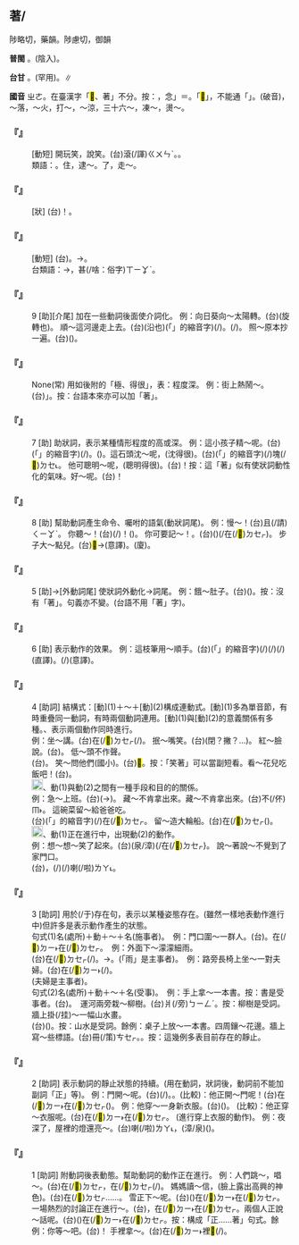 
==著/{{ruby|<mark>&#xf9361;</mark>|ㄓㄜ}}==

陟略切，藥韻。陟慮切，御韻

'''普閩''' {{ruby|(文)|ㄉㄧㆦㆶ ͘}}。{{ruby|(白)|ㄉㄧㄜㆷ}}(陰入)。

'''台甘''' {{ruby|(文)|ㄉㄨ˪}}{{ruby|、|ㄉㄧ˪}}。{{ruby|(文)|ㄉㄧㆦㆶ ͘}}{{ruby|。|ㄊㄨˋ}}(罕用)。{{ruby|(語)|ㄉㄧㄜㆷ ͘}}∥

'''國音''' <rt>ㄓㄜ</rt>。在臺漢字「<mark>&#xf9361;</mark>、著」不分。按：{{ruby|著|ㄓㄨˋ}}，念{{ruby|「|ㄓㄜ}}」＝{{ruby|<mark>&#xf9361;</mark>|ㄓㄜ}}。「<mark>&#xf9361;</mark>」，不能通「{{ruby|著|ㄓㄨˋ}}」。(破音){{ruby|著|ㄓㄨㄛˊ}}，～落{{ruby|。|ㄓㄠˊ}}，～火，打～{{ruby|。|ㄓㄠ}}，～涼，三十六～{{ruby|。|·ㄓㄠ}}，凍～，燙～。

    

==='''『{{ruby|說|ㄕㄨㄛ}}{{ruby|著|ㄓㄜ}}{{ruby|玩|ㄨㄢˊ}}』'''===
: [動短] 開玩笑，說笑。(台){{ruby|講|ㄍㆲˋ}}滾(/諢)<rt>ㄍㄨㄣˋ</rt>{{ruby|笑|ㄑㄧㄜ˪}}。{{ruby|講|ㄍㆲˋ}}{{ruby|心|ㄒㄧㆬ}}{{ruby|適|ㄒㄧㆤㆶ}}{{ruby|丌|ㆤ}}。
:類語：{{ruby|著|ㄓㄜ}}。住，逮～。了，走～。
:
    

==='''『{{ruby|好|ㄏㄠˇ}}{{ruby|著|ㄓㄜ}}{{ruby|呢|ㄋㄜ}}』'''===
: [狀] (台){{ruby|誠|ㄐㄧㆩˊ}}{{ruby|好|ㄏㄜˋ}}{{ruby|著|ㄉㄧㄜㆷ ͘}}！{{ruby|好|ㄏㄜˋ}}{{ruby|<mark>&#xffa42;</mark>|ㄍㄚㆷ}}{{ruby|<mark>&#xffa45;</mark>|ㆠㆤ˫}}{{ruby|/|ㆠㄨㆤ˫}}{{ruby|講|ㄍㆲˋ}}{{ruby|得|ㄉㄧㆵ}}。
    

==='''『{{ruby|瞧|ㄑㄧㄠˊ}}{{ruby|著|ㄓㄜ}}{{ruby|辦|ㄅㄢˋ}}』'''===
: [動短] (台){{ruby|根|ㄍㄧㄣ}}{{ruby|/|ㄍㄨㄣ}}{{ruby|據|ㄍㄨ˪}}{{ruby|/|ㄍㄧ˪}}{{ruby|實|ㄒㄧㆵ ͘}}{{ruby|在|ㄗㄞ˫}}{{ruby|情|ㄐㄧㄥˊ}}{{ruby|形|ㄏㄧㄥˊ}}{{ruby|丌|ㆤ}}{{ruby|變|ㄅㄧㄢ˪}}{{ruby|化|ㄏㄨㄚ˪}}{{ruby|如|ㄌㄨˊ}}{{ruby|何|ㄏㄜˊ}}{{ruby|辦|ㄅㄢ˫}}{{ruby|理|ㄌㄧˋ}}。→{{ruby|斟|ㄐㄧㆬ}}{{ruby|酌|ㄐㄧㆦㆶ}}{{ruby|辦|ㄅㄢ˫}}{{ruby|理|ㄌㄧˋ}}。
:台類語：{{ruby|看|ㄎㄨㆩ˪}}{{ruby|辦|ㄅㄢ˫}}→{{ruby|範|ㄅㄢ˫}}{{ruby|勢|ㄙㆤ˪}}，{{ruby|丌|ㆤ}}{{ruby|情|ㄐㄧㄥˊ}}{{ruby|形|ㄏㄧㄥˊ}}甚(/啥：俗字)<rt>ㄒㄧㆩˋ</rt>{{ruby|/|ㄒㄧㄚˋ}}{{ruby|/|ㄙㆩˋ}}{{ruby|款|ㄎㄨㄢˋ}}{{ruby|去|ㄎㄧ˪}}{{ruby|處|ㄘㄨˋ}}{{ruby|理|ㄌㄧˋ}}。
:
    

==='''『{{ruby|著|ㄓㄜ}}』'''===
:9  [助][介尾] 加在一些動詞後面使介詞化。 例：向日葵向～太陽轉。(台){{ruby|向|ㄏㄧㆲ˪}}{{ruby|日|ㆢㄧㆵ ͘}}{{ruby|/|ㄌㄧㆵ ͘}}{{ruby|葵|ㄍㄨㄧˊ}}{{ruby|花|ㄏㄨㆤ}}{{ruby|向|ㄏㄧㆲ˪}}{{ruby|日|ㆢㄧㆵ ͘}}{{ruby|/|ㄌㄧㆵ ͘}}{{ruby|頭|ㄊㄠˊ}}{{ruby|丌|ㆤ}}{{ruby|位|ㄨㄧ˫}}{{ruby|置|ㄉㄧ˪}}{{ruby|踅|ㄙㆤㆷ ͘}}(旋轉也){{ruby|頭|ㄊㄠˊ}}。 順～這河邊走上去。(台){{ruby|順|ㄙㄨㄣ˫}}(沿也){{ruby|<mark>&#xffb50;</mark>|ㄐㄧㆵ}}(「{{ruby|此|ㄐㄧˋ}}{{ruby|一|ㄐㄧㆵ ͘}}」的縮音字)(/{{ruby|此|ㄐㄧㆵ}}){{ruby|條|ㄉㄧㄠˊ}}{{ruby|溪|ㄎㄨㆤ}}{{ruby|/|ㄎㆤ}}{{ruby|邊|ㄅㆪ}}{{ruby|行|ㄍㄧㆩˊ}}{{ruby|起|ㄎㄧˋ}}{{ruby|去|ㄎㄧ˪}}。(/{{ruby|行|ㄍㄧㆩˊ}}{{ruby|上|ㄒㄧㆲ˫}}{{ruby|去|ㄎㄧ˪}})。 照～原本抄一遍。(台){{ruby|按|ㄢ˪}}{{ruby|照|ㄐㄧㄠ˪}}{{ruby|原|ㆣㄨㄢˊ}}{{ruby|本|ㄅㄨㄣˋ}}({{ruby|更|ㄍㄜ˪}}){{ruby|抄|ㄘㄠ}}{{ruby|一|ㄐㄧㆵ ͘}}{{ruby|遍|ㄅㄧㄢ˪}}。
    

==='''『{{ruby|著|ㄓㄜ}}{{ruby|呢|ㄋㄜ}}』'''===
: None(常) 用如後附的「極、得很」，表：程度深。 例：街上熱鬧～。(台){{ruby|大|ㄉㄨㄚ˫}}{{ruby|街|ㄍㄨㆤ}}{{ruby|/|ㄍㆤ}}{{ruby|面|ㆠㄧㄣ˫}}{{ruby|真|ㄐㄧㄣ}}{{ruby|鬧|ㄌㄠ˫}}{{ruby|熱|ㆢㄧㄚㆵ ͘}}{{ruby|/|ㄌㄧㄚㆵ ͘}}{{ruby|「|ㆦ˪}}」。按：台語本來亦可以加「著」。
    

==='''『{{ruby|著|ㄓㄜ}}』'''===
:7  [助] 助狀詞，表示某種情形程度的高或深。 例：這小孩子精～呢。(台){{ruby|<mark>&#xffb50;</mark>|ㄐㄧㆵ}}(「{{ruby|此|ㄐㄧˋ}}{{ruby|一|ㄐㄧㆵ ͘}}」的縮音字)(/{{ruby|此|ㄐㄧㆵ}}){{ruby|個|ㆤˊ}}{{ruby|<mark>&#xffb51;</mark>|ㆣㄧㄣˋ}}{{ruby|仔|ㄚ}}{{ruby|足|ㄐㄧㆦㆶ}}{{ruby|精|ㄐㄧㄥ}}{{ruby|/|ㄐㆪ}}。({{ruby|精|ㄐㄧㄥ}}{{ruby|/|ㄐㆪ}}{{ruby|到|ㄍㄚㆷ}}{{ruby|<mark>&#xffa45;</mark>|ㆠㆤ˫}}{{ruby|/|ㆠㄨㆤ˫}}{{ruby|講|ㄍㆲˋ}}{{ruby|得|ㄉㄧㆵ}})。這石頭沈～呢，(沈得很)。(台){{ruby|<mark>&#xffb50;</mark>|ㄐㄧㆵ}}(「{{ruby|此|ㄐㄧˋ}}{{ruby|一|ㄐㄧㆵ ͘}}」的縮音字)(/{{ruby|此|ㄐㄧㆵ}})塊(/<mark>&#xf9270;</mark>)<rt>ㄉㆤ˪</rt>{{ruby|石|ㄐㄧㄜㆷ ͘}}{{ruby|頭|ㄊㄠˊ}}{{ruby|沈|ㄉㄧㆬˊ}}{{ruby|/|ㄉㄧㆬ˪}}{{ruby|重|ㄉㄤ˫}}{{ruby|著|ㄉㄧㄜㆷ ͘}}。 他可聰明～呢，(聰明得很)。(台){{ruby|伊|ㄧ}}{{ruby|真|ㄐㄧㄣ}}{{ruby|巧|ㄎㄧㄠˋ}}{{ruby|<mark>&#xf95ef;</mark>|ㄋㆤㆷ}}！按：這「著」似有使狀詞動性化的氣味。好～呢。(台){{ruby|足|ㄐㄧㆦㆶ}}{{ruby|好|ㄏㄜˋ}}{{ruby|<mark>&#xf95ef;</mark>|ㄋㆤㆷ}}！
    

==='''『{{ruby|著|ㄓㄜ}}』'''===
:8  [助] 幫助動詞產生命令、囑咐的語氣(動狀詞尾)。 例：慢～！(台)且(/請)<rt>ㄑㄧㆩˋ</rt>{{ruby|慢|ㆠㄢ˫}}{{ruby|咧|ㄌㆤ˪}}。 你聽～！(台){{ruby|汝|ㄌㄧˋ}}{{ruby|聽|ㄊㄧㆩ}}(/{{ruby|咧|ㄌㆤ˪}})！({{ruby|汝|ㄌㄧˋ}}{{ruby|聽|ㄊㄧㆩ}}{{ruby|看|ㄎㄨㆩ˪}}{{ruby|覓|ㄇㄞ˫}}{{ruby|/|ㆠㄞ˫}}{{ruby|咧|ㄌㆤ˪}})。 你可要記～！。(台){{ruby|汝|ㄌㄧˋ}}{{ruby|句|ㄍㄨㆷ ͘}}{{ruby|著|ㄉㄧㄜㆷ ͘}}{{ruby|愛|ㄞ˪}}{{ruby|記|ㄍㄧ˪}}({{ruby|住|ㄉㄧㄠˊ}}){{ruby|咧|ㄌㆤ˪}}(/在(/<mark>&#xf9549;</mark>)<rt>ㄉㆤㆷ</rt>)。 步子大～點兒。(台){{ruby|行|ㄍㄧㆩˊ}}{{ruby|較|ㄎㄚㆷ}}{{ruby|大|ㄉㄨㄚ˫}}<mark>&#xf8fca;</mark>→{{ruby|伐|ㄏㄨㄚㆵ ͘}}{{ruby|一|ㄐㄧㆵ ͘}}{{ruby|下|·ㆤ˫}}(意譯)。(廈){{ruby|腳|ㄎㄚ}}{{ruby|步|ㄅㆦ˫}}{{ruby|大|ㄉㄨㄚ˫}}{{ruby|咧|ㄌㆤ˪}}{{ruby|淡|ㄉㆰ˫}}{{ruby|薄|ㄅㄜㆷ ͘}}。
    

==='''『{{ruby|著|ㄓㄜ}}』'''===
:5  [助]→[外動詞尾] 使狀詞外動化→詞尾。 例：餓～肚子。(台){{ruby|餓|ㆣㄜ˫}}({{ruby|腹|ㄅㄚㆶ}}){{ruby|肚|ㄉㆦˋ}}。按：沒有「著」。句義亦不變。(台語不用「著」字)。
    

==='''『{{ruby|著|ㄓㄜ}}』'''===
:6  [助] 表示動作的效果。 例：這枝筆用～順手。(台){{ruby|<mark>&#xffb50;</mark>|ㄐㄧㆵ}}(「{{ruby|此|ㄐㄧˋ}}{{ruby|一|ㄐㄧㆵ ͘}}」的縮音字)(/{{ruby|此|ㄐㄧㆵ}}){{ruby|枝|ㄍㄧ}}{{ruby|筆|ㄅㄧㆵ}}{{ruby|用|ㄧㆲ˫}}(/{{ruby|舉|ㆣㄧㄚㆷ ͘}}){{ruby|著|ㄉㄧㄜㆷ ͘}}{{ruby|真|ㄐㄧㄣ}}{{ruby|好|ㄏㄜˋ}}{{ruby|勢|ㄙㆤ˪}}(/{{ruby|舉|ㆣㄧㄚㆷ ͘}})(直譯)。{{ruby|寫|ㄒㄧㄚˋ}}{{ruby|著|ㄉㄧㄜㆷ ͘}}(/{{ruby|了|ㄌㄧㄠˋ}}){{ruby|真|ㄐㄧㄣ}}{{ruby|好|ㄏㄜˋ}}{{ruby|寫|ㄒㄧㄚˋ}}(意譯)。
    

==='''『{{ruby|著|ㄓㄜ}}』'''===
:4  [助詞] 結構式：[動](1)＋～＋[動](2)構成連動式。[動](1)多為單音節，有時重疊同一動詞，有時兩個動詞連用。[動](1)與[動](2)的意義關係有多種。{{ruby|
:|ㄅ}}、表示兩個動作同時進行。
:例：坐～講。(台){{ruby|坐|ㄗㄜ˫}}{{ruby|/|ㄗㆤ˫}}在(/<mark>&#xf9549;</mark>)<rt>ㄉㆤㆷ</rt>(/{{ruby|咧|ㄌㆤㆷ}}){{ruby|講|ㄍㆲˋ}}。 抿～嘴笑。(台)(閉？撇？…{{ruby|…|ㆠㄧㆷ ͘}}){{ruby|嘴|ㄘㄨㄧ˪}}{{ruby|笑|ㄑㄧㄜ˪}}。 紅～臉說。(台){{ruby|伊|ㄧ}}{{ruby|講|ㄍㆲˋ}}{{ruby|→|ㄍㆲ}}{{ruby|話|ㄨㆤ˫}}{{ruby|面|ㆠㄧㄣ˫}}{{ruby|仔|ㄚ}}{{ruby|紅|ㄤˊ}}{{ruby|起|·ㄎㄧˋ}}{{ruby|來|·ㄌㄞˊ}}。 低～頭不作聲。
:(台){{ruby|頭|ㄊㄠˊ}}{{ruby|殼|ㄎㄚㆶ}}{{ruby|仔|ㄚ}}{{ruby|<mark>&#xf90e5;</mark>|ㄑㄧㆷ}}{{ruby|<mark>&#xf90e5;</mark>|ㄑㄧㆷ}}{{ruby|無|ㆠㄜˊ}}{{ruby|話|ㄨㆤ˫}}{{ruby|講|ㄍㆲˋ}}。 笑～問他們(國小)。(台){{ruby|笑|ㄑㄧㄜ˪}}{{ruby|笑|ㄑㄧㄜ˪}}{{ruby|仔|ㄚ}}{{ruby|問|ㄇㆭ˫}}<mark>&#xffad9;</mark>{{ruby|·|ㄧㄣ}}。按：「笑著」可以當副短看。看～花兒吃飯吧！(台){{ruby|那|ㄋㄚˋ}}{{ruby|看|ㄎㄨㆩ˪}}{{ruby|花|ㄏㄨㆤ}}{{ruby|那|ㄋㄚˋ}}{{ruby|食|ㄐㄧㄚㆷ ͘}}{{ruby|飯|ㄅㆭ˫}}。
:
:[[File:fa42.png|20px]]、動(1)與動(2)之間有一種手段和目的的關係。
:例：急～上班。(台){{ruby|趕|ㄍㄨㆩˋ}}{{ruby|緊|ㄍㄧㄣˋ}}{{ruby|<mark>&#xffa49;</mark>|ㆠㆤㆷ}}{{ruby|/|ㆠㄨㆤㆷ}}{{ruby|去|ㄎㄧ˪}}{{ruby|出|ㄘㄨㆵ}}{{ruby|勤|ㄎㄨㄣˊ}}{{ruby|/|ㄎㄧㄣˊ}}(→{{ruby|上|ㄒㄧㆲ˫}}{{ruby|班|ㄅㄢ}})。 藏～不肯拿出來。藏～不肯拿出來。(台){{ruby|藏|ㄘㄤ˪}}{{ruby|咧|ㄌㆤ˪}}不(/伓)<rt>ㆬ˫</rt>{{ruby|肯|ㄎㄧㄥˋ}}{{ruby|提|ㄊㆤㆷ ͘}}{{ruby|出|ㄘㄨㆵ}}{{ruby|來|·ㄌㄞˊ}}。 這碗菜留～給爸爸吃。
:(台){{ruby|<mark>&#xffb50;</mark>|ㄐㄧㆵ}}(「{{ruby|此|ㄐㄧˋ}}{{ruby|一|ㄐㄧㆵ ͘}}」的縮音字)(/{{ruby|此|ㄐㄧㆵ}}){{ruby|碗|ㄨㆩˋ}}{{ruby|菜|ㄘㄞ˪}}{{ruby|留|ㄌㄠˊ}}在(/<mark>&#xf9549;</mark>)<rt>ㄉㆤㆷ</rt>{{ruby|付|ㄏㆦ˫}}{{ruby|爸|ㄅㄚ}}{{ruby|爸|ㄅㄚㆷ}}{{ruby|食|ㄐㄧㄚㆷ ͘}}。 留～造大輪船。(台){{ruby|留|ㄌㄠˊ}}在(/<mark>&#xf9549;</mark>)<rt>ㄉㆤㆷ</rt>({{ruby|通|ㄊㄤ}}){{ruby|製|ㄗㆤ˪}}{{ruby|造|ㄗㄜ˫}}{{ruby|大|ㄉㄨㄚ˫}}{{ruby|隻|ㄐㄧㄚㆷ}}{{ruby|火|ㄏㄨㆤˋ}}{{ruby|/|ㄏㆤˋ}}{{ruby|船|ㄗㄨㄣˊ}}。
:
:[[File:fa43.png|20px]]、動(1)正在進行中，出現動(2)的動作。
:例：想～想～笑了起來。(台){{ruby|想|ㄒㄧㆫ˫}}{{ruby|/|ㄒㄧㆧ˫}}(泉/漳){{ruby|咧|ㄌㆤ˪}}{{ruby|想|ㄒㄧㆫ˫}}{{ruby|/|ㄒㄧㆧ˫}}{{ruby|咧|ㄌㆤ˪}}{/{{ruby|那|ㄋㄚˋ}}在(/<mark>&#xf9549;</mark>)<rt>ㄉㆤㆷ</rt>{{ruby|想|ㄒㄧㆫ˫}}{{ruby|/|ㄒㄧㆧ˫}}}{{ruby|煞|ㄙㄨㄚㆷ}}{{ruby|笑|ㄑㄧㄜ˪}}{{ruby|出|ㄘㄨㆵ}}{{ruby|來|·ㄌㄞˊ}}。 說～著說～不覺到了家門口。
:(台){{ruby|那|ㄋㄚˋ}}{{ruby|行|ㄍㄧㆩˊ}}{{ruby|那|ㄋㄚˋ}}{{ruby|講|ㄍㆲˋ}}，{{ruby|抑|ㄚㆷ}}{{ruby|著|ㄉㄧㄜㆷ}}(/{{ruby|都|ㄉㄜ˫}})(/{{ruby|無|ㆠㄜˊ}}{{ruby|注|ㄗㄨ˪}}{{ruby|意|ㄧ˪}}{{ruby|已|ㄧˋ}}{{ruby|經|ㄍㄧㄥ}}){{ruby|到|ㄍㄠ˪}}{{ruby|厝|ㄘㄨ˪}}{{ruby|裏|ㄌㄧㄣ˪}}{{ruby|丌|ㆤ}}{{ruby|門|ㄇㆭˊ}}{{ruby|腳|ㄎㄚ}}{{ruby|口|ㄎㄠˋ}}喇(/啦)<rt>ㄌㄚ˪</rt>。
:
    

==='''『{{ruby|著|ㄓㄜ}}』'''===
:3  [助詞] 用於(/于)存在句，表示以某種姿態存在。(雖然一樣地表動作進行中)但許多是表示動作產生的狀態。
:句式(1)名(處所)＋動＋～＋名(施事者)。　例：門口圍～一群人。(台){{ruby|門|ㄇㆭˊ}}{{ruby|骹|ㄎㄚ}}{{ruby|口|ㄎㄠˋ}}{{ruby|圍|ㄨㄧˊ}}{{ruby|一|ㄐㄧㆵ ͘}}{{ruby|陣|ㄉㄧㄣ˫}}{{ruby|人|ㄌㄤˊ}}。{{ruby|一|ㄐㄧㆵ ͘}}{{ruby|群|ㄍㄨㄣˊ}}{{ruby|人|ㄌㄤˊ}}{{ruby|圍|ㄨㄧˊ}}在(/<mark>&#xf9853;</mark>)<rt>ㄉㄧ˫</rt>在(/<mark>&#xf9549;</mark>)<rt>ㄉㆤㆷ</rt>{{ruby|門|ㄇㆭˊ}}{{ruby|腳|ㄎㄚ}}{{ruby|口|ㄎㄠˋ}}。　例：外面下～濛濛細雨。
:(台){{ruby|外|ㆣㄨㄚ˫}}{{ruby|面|ㆠㄧㄣ˫}}在(/<mark>&#xf9549;</mark>)<rt>ㄉㆤㆷ</rt>{{ruby|落|ㄌㄜㆷ ͘}}{{ruby|毛|ㄇㆭˊ}}{{ruby|毛|ㄇㆭˊ}}(/{{ruby|濛|ㄇㆭ}}{{ruby|濛|ㄇㆭ}}){{ruby|仔|ㄚ}}{{ruby|雨|ㄏㆦ˫}}。→{{ruby|雨|ㄏㆦ˫}}{{ruby|<mark>&#xffbb3;</mark>|ㄙㄚㆴ}}{{ruby|<mark>&#xffbb3;</mark>|ㄙㄚㆴ}}{{ruby|仔|ㄚ}}{{ruby|落|ㄌㄜㆷ ͘}}。(「雨」是主事者)。　例：路旁長椅上坐～一對夫婦。(台){{ruby|一|ㄐㄧㆵ ͘}}{{ruby|對|ㄉㄨㄧ˪}}{{ruby|夫|ㄏㄨ}}{{ruby|婦|ㄏㄨ˫}}{{ruby|坐|ㄗㄜ˫}}{{ruby|/|ㄗㆤ˫}}在(/<mark>&#xf9853;</mark>)<rt>ㄉㄧ˫</rt>{{ruby|路|ㄌㆦ˫}}{{ruby|邊|ㄅㆪ}}{{ruby|長|ㄉㆭˊ}}{{ruby|椅|ㄧˋ}}{{ruby|裡|ㄌㄧㄣ˪}}(/{{ruby|頂|ㄉㄧㄥˋ}})。
:(夫婦是主事者)。
:
:句式(2)名(處所)＋動＋～＋名(受事)。　例：手上拿～一本書。按：書是受事者。(台){{ruby|手|ㄑㄧㄨˋ}}{{ruby|裡|ㄌㄧㄣ˪}}{{ruby|提|ㄊㆤㆷ}}{{ruby|一|ㄐㄧㆵ ͘}}{{ruby|本|ㄅㄨㄣˋ}}{{ruby|冊|ㄘㆤㆷ}}。　運河兩旁栽～柳樹。(台){{ruby|運|ㄨㄣ˫}}{{ruby|河|ㄏㄜˊ}}{{ruby|雙|ㄒㄧㄤ}}爿(/旁)<rt>ㄅㄧㄥˊ</rt>{{ruby|邊|ㄅㆪ}}{{ruby|栽|ㄗㄞ}}{{ruby|歸|ㄍㄨㄧ}}{{ruby|排|ㄅㄞˊ}}{{ruby|丌|ㆤ}}{{ruby|柳|ㄌㄧㄨˋ}}{{ruby|樹|ㄑㄧㄨ˫}}。按：柳樹是受詞。牆上掛(/挂)～一幅山水畫。
:(台){{ruby|壁|ㄅㄧㄚㆷ}}{{ruby|頂|ㄉㄧㄥˋ}}{{ruby|掛|ㄍㄨㄚ˪}}{{ruby|一|ㄐㄧㆵ ͘}}{{ruby|幅|ㄅㄚㆶ}}{{ruby|山|ㄙㄢ}}{{ruby|水|ㄙㄨㄧˋ}}({{ruby|畫|ㄨㆤ˫}})。按：山水是受詞。餘例：桌子上放～一本書。四周鑲～花邊。牆上寫～些標語。(台){{ruby|桌|ㄉㄜㆷ}}{{ruby|頂|ㄉㄧㄥˋ}}{{ruby|囥|ㄎㆭ˪}}{{ruby|一|ㄐㄧㆵ ͘}}{{ruby|本|ㄅㄨㄣˋ}}冊(/策)<rt>ㄘㆤㆷ</rt>。{{ruby|四|ㄒㄧ˪}}{{ruby|圈|ㄎㆦ}}{{ruby|輪|ㄌㄧㄣ˪}}{{ruby|轉|ㄉㆭˋ}}{{ruby|攏|ㄌㆲˋ}}{{ruby|鑲|ㄒㄧㆫ}}{{ruby|/|ㄒㄧㆧ}}{{ruby|花|ㄏㄨㆤ}}{{ruby|邊|ㄅㆪ}}。按：這幾例多表目前存在的靜止。
:
    

==='''『{{ruby|著|ㄓㄜ}}』'''===
:2  [助詞] 表示動詞的靜止狀態的持續。(用在動詞，狀詞後，動詞前不能加副詞「正」等)。 例：門開～呢。(台){{ruby|門|ㄇㆭˊ}}{{ruby|獻|ㄏㄧㄢ˪}}{{ruby|開|ㄎㄨㄧ}}{{ruby|開|ㄎㄨㄧ}}(/{{ruby|放|ㄅㄤ˪}}{{ruby|開|ㄎㄨㄧ}}{{ruby|開|ㄎㄨㄧ}})。{{ruby|表|ㄅㄧㄠˋ}}{{ruby|持|ㄑㄧˊ}}{{ruby|續|ㄒㄧㆦㆶ ͘}}{{ruby|開|ㄎㄞ}}{{ruby|放|ㄏㆲ˪}}{{ruby|丌|ㆤ}}{{ruby|狀|ㄗㆲ˫}}{{ruby|態|ㄊㄞ˪}}。(比較)：他正開～門呢！(台){{ruby|伊|ㄧ}}在(/<mark>&#xf9853;</mark>)<rt>ㄉㄧ˫</rt>在(/<mark>&#xf9549;</mark>)<rt>ㄉㆤㆷ</rt>{{ruby|開|ㄎㄨㄧ}}{{ruby|門|ㄇㆭˊ}}({{ruby|表|ㄅㄧㄠˋ}}{{ruby|進|ㄐㄧㄣ˪}}{{ruby|行|ㄏㄧㄥˊ}}{{ruby|開|ㄎㄨㄧ}}{{ruby|門|ㄇㆭˊ}}{{ruby|丌|ㆤ}}{{ruby|動|ㄉㆲ˫}}{{ruby|作|ㄗㆦㆶ}})。 例：他穿～一身新衣服。(台){{ruby|伊|ㄧ}}({{ruby|身|ㄒㄧㄣ}}{{ruby|上|ㄒㄧㆲ˫}}){{ruby|穿|ㄑㄧㄥ˫}}{{ruby|歸|ㄍㄨㄧ}}{{ruby|身|ㄒㄧㄥ}}{{ruby|軀|ㄎㄨ}}{{ruby|丌|ㆤ}}{{ruby|新|ㄒㄧㄣ}}{{ruby|衫|ㄙㆩ}}。 (比較)：他正穿～衣服呢。(台){{ruby|伊|ㄧ}}在(/<mark>&#xf9853;</mark>)<rt>ㄉㄧ˫</rt>在(/<mark>&#xf9549;</mark>)<rt>ㄉㆤㆷ</rt>{{ruby|穿|ㄑㄧㄥ˫}}{{ruby|衫|ㄙㆩ}}。 (進行穿上衣服的動作)。 例：夜深了，屋裡的燈還亮～。(台){{ruby|更|ㄍㆥ}}{{ruby|/|ㄍㆪ}}{{ruby|深|ㄑㄧㆬ}}喇(/啦)<rt>ㄌㄚ˪</rt>，{{ruby|厝|ㄘㄨ˪}}{{ruby|內|ㄌㄞ˫}}{{ruby|丌|ㆤ}}{{ruby|燈|ㄉㄧㄥ}}{{ruby|火|ㄏㄨㆤˋ}}{{ruby|/|ㄏㆤˋ}}(漳/泉){{ruby|猶|ㄧㄠˋ}}({{ruby|放|ㄅㄤ˪}}){{ruby|光|ㄍㆭ}}{{ruby|光|ㄍㆭ}}。
    

==='''『{{ruby|著|ㄓㄜ}}』'''===
:1  [助詞] 附動詞後表動態。幫助動詞的動作正在進行。 例：人們跳～，唱～。(台){{ruby|人|ㄌㄤˊ}}在(/<mark>&#xf9549;</mark>)<rt>ㄉㆤㆷ</rt>{{ruby|跳|ㄊㄧㄠ˪}}，在(/<mark>&#xf9549;</mark>)<rt>ㄉㆤㆷ</rt>{{ruby|唱|ㄑㄧㆧ˪}}{{ruby|/|ㄑㄧㆫ˪}}(/{{ruby|唱|ㄑㄧㆧ˪}}{{ruby|/|ㄑㄧㆫ˪}}{{ruby|歌|ㄍㄨㄚ}})。 媽媽讀～信，(臉上露出高興的神色)。(台){{ruby|老|ㄌㄠ˫}}{{ruby|母|ㆠㄜˋ}}{{ruby|/|ㆠㄨˋ}}在(/<mark>&#xf9549;</mark>)<rt>ㄉㆤㆷ</rt>{{ruby|讀|ㄊㄚㆶ ͘}}{{ruby|批|ㄆㆤ}}{{ruby|/|ㄆㄨㆤ}}……。 雪正下～呢。(台){{ruby|雪|ㄙㆤㆷ}}({{ruby|正|ㄐㄧㆩ˪}})在(/<mark>&#xf9853;</mark>)<rt>ㄉㄧ˫</rt>在(/<mark>&#xf9549;</mark>)<rt>ㄉㆤㆷ</rt>{{ruby|落|ㄌㄜㆷ ͘}}。 一場熱烈的討論正在進行～。(台){{ruby|一|ㄐㄧㆵ ͘}}{{ruby|場|ㄉㄧㆧˊ}}{{ruby|/|ㄉㄧㆫˊ}}{{ruby|熱|ㄌㄧㄚㆵ ͘}}{{ruby|烈|ㄌㄧㄚㆵ ͘}}{{ruby|丌|ㆤ}}{{ruby|討|ㄊㄜˋ}}{{ruby|論|ㄌㄨㄣ˫}}，{{ruby|正|ㄐㄧㆩ˪}}在(/<mark>&#xf9853;</mark>)<rt>ㄉㄧ˫</rt>在(/<mark>&#xf9549;</mark>)<rt>ㄉㆤㆷ</rt>{{ruby|進|ㄐㄧㄣ˪}}{{ruby|行|ㄏㄧㄥˊ}}{{ruby|中|ㄉㄧㆲ}}。兩個人正說～話呢。(台){{ruby|<mark>&#xffad9;</mark>|ㄧㄣ}}{{ruby|兩|ㄋㆭ˫}}{{ruby|個|ㆤˊ}}{{ruby|人|ㄌㄤˊ}}({{ruby|正|ㄐㄧㆩ˪}})在(/<mark>&#xf9853;</mark>)<rt>ㄉㄧ˫</rt>在(/<mark>&#xf9549;</mark>)<rt>ㄉㆤㆷ</rt>{{ruby|講|ㄍㆲˋ}}{{ruby|→|ㄍㆲ}}{{ruby|話|ㄨㆤ˫}}。按：構成「正……著」句式。餘例：你等～吧。(台){{ruby|汝|ㄌㄧˋ}}{{ruby|且|ㄑㄧㆩˋ}}{{ruby|等|ㄉㄢˋ}}{{ruby|咧|ㄌㆤ˪}}！ 手裡拿～。(台){{ruby|提|ㄊㆤㆷ}}在(/<mark>&#xf9853;</mark>)<rt>ㄉㄧ˫</rt>{{ruby|手|ㄑㄧㄨˋ}}裡<mark>&#xf8ce8;</mark>(/{{ruby|內|ㄌㄞ˫}})。
    
